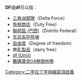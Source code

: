 '''DF'''或'''df'''可以指：

* [[三角洲部隊|三角洲部隊]]（Delta Force）
* [[免稅商店|免稅商店]]（Duty Free）
* [[聯邦區_(巴西)|聯邦區 (巴西)]]（Distrito Federal）
* [[东风系列导弹|东风系列导弹]]
* [[自由度|自由度]]（Degree of freedom）
* 無[[乳業|乳製品]]（dairy free）
* [[df_(Unix)|df (Unix)]]
* [[數碼寶貝04無限地帶|數碼寶貝04無限地帶]]

{{disambig}}

[[Category:二字拉丁字母縮寫消歧義|Category:二字拉丁字母縮寫消歧義]]